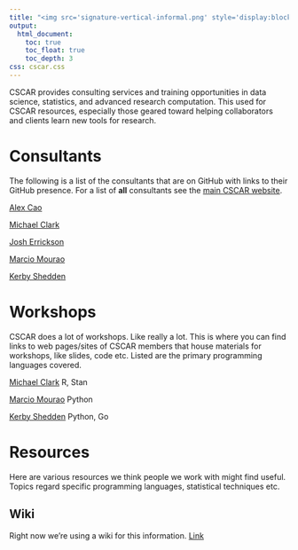 ```yaml
---
title: "<img src='signature-vertical-informal.png' style='display:block; margin: 0 auto;' width=50%> <br> CSCAR" 
output:
  html_document:
    toc: true
    toc_float: true
    toc_depth: 3
css: cscar.css
---
```



CSCAR provides consulting services and training opportunities in data science, statistics, and advanced research computation.  This used for CSCAR resources, especially those geared toward helping collaborators and clients learn new tools for research.


# Consultants

The following is a list of the consultants that are on GitHub with links to their GitHub presence.  For a list of **all** consultants see the [main CSCAR website](http://cscar.research.umich.edu/about/).

[Alex Cao](https://github.com/caocscar)

[Michael Clark](https://github.com/m-clark)

[Josh Errickson](https://github.com/josherrickson)

[Marcio Mourao](https://github.com/marcio-mourao)

[Kerby Shedden](https://github.com/marcio-mourao/)



# Workshops

CSCAR does a lot of workshops. Like really a lot. This is where you can find links to web pages/sites of CSCAR members that house materials for workshops, like slides, code etc.  Listed are the primary programming languages covered.


[Michael Clark](https://m-clark.github.io/workshops/) R, Stan

[Marcio Mourao](https://marcio-mourao.github.io/) Python

[Kerby Shedden](https://kshedden.github.io/) Python, Go


# Resources

Here are various resources we think people we work with might find useful. Topics regard specific programming languages, statistical techniques etc.

## Wiki

Right now we're using a wiki for this information. [Link](https://github.com/CSCAR/Resources/wiki)
